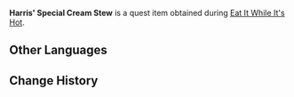 {{Item Infobox
|id           = 100710
|image        = Item Cream Stew.png
|type         = Quest Items
|description  = A dish of delicate texture stewed in fresh cream. So warm and comforting that it makes one feel at home.
|source1      = Given during [[Eat It While It's Hot]]
}}
'''Harris' Special Cream Stew''' is a quest item obtained during [[Eat It While It's Hot]].

==Other Languages==
{{Other Languages
|default_hidden = 1
|en      = Harris' Special Cream Stew
|zhs     = 哈里斯特制白汁时蔬烩肉
|zhs_rm  = Hālǐsī Tèzhì Báizhī Shíshū Huìròu
|zht     = 哈里斯特製白醬時蔬燴肉
|zht_rm  = Hālǐsī Tèzhì Báizhī Shíshū Huìròu
|ja      = ハリス特製ホワイトソースポトフ
|ja_rm   = Harisu Tokusei Howaito Soosu Potofu
|ko      = 해리스 특제 크림 스튜
|ko_rm   = Haeriseu Teukje Keurim Seutyu
|es      = Guisado de temporada especial de Harris
|fr      = Ragoût à la crème spécial de Harris
|ru      = Особое сливочное рагу Харриса
|th      = Cream Stew สูตรพิเศษของ Harris
|th_rm   = 
|vi      = Rau Củ Hầm Kem của Harris đặc chế
|de      = Harrys Spezial-Sahneeintopf
|id      = Cream Stew Spesial Harris
|pt      = Ensopado de Creme Especial do Harris
|tr      = Harris'in Özel Kremalı Yahnisi
|it      = Stufato di carne e verdure speciale di Harris
}}

==Change History==
{{Change History|1.2}}